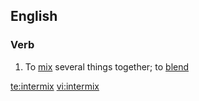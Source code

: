 ==English==

===Verb===
{{en-verb}}

# To [[mix]] several things together; to [[blend]]

[[te:intermix]]
[[vi:intermix]]